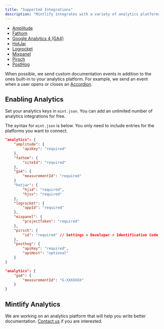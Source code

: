 ```yaml
---
title: "Supported Integrations"
description: "Mintlify integrates with a variety of analytics platforms."
---
```


- [Amplitude](/site-stats/set-up/amplitude)
- [Fathom](/site-stats/set-up/fathom)
- [Google Analytics 4 (GA4)](/site-stats/set-up/ga4)
- [HotJar](/site-stats/set-up/hotjar)
- [Logrocket](/site-stats/set-up/logrocket)
- [Mixpanel](/site-stats/set-up/mixpanel)
- [Pirsch](/site-stats/set-up/pirsch)
- [PostHog](/site-stats/set-up/posthog)

When possible, we send custom documentation events in addition to the ones built-in to your analytics platform. For example, we send an event when a user opens or closes an [Accordion](../components/accordion).

## Enabling Analytics

Set your analytics keys in `mint.json`. You can add an unlimited number of analytics integrations for free.

The syntax for `mint.json` is below. You only need to include entries for the platforms you want to connect.

<CodeGroup>

```json Analytics options in mint.json
"analytics": {
    "amplitude": {
        "apiKey": "required"
    },
    "fathom": {
        "siteId": "required"
    },
    "ga4": {
        "measurementId": "required"
    }
    "hotjar": {
        "hjid": "required",
        "hjsv": "required"
    },
    "logrocket": {
        "appId": "required"
    },
    "mixpanel": {
        "projectToken": "required"
    },
    "pirsch": {
        "id": "required" // Settings > Developer > Identification Code
    },
    "posthog": {
        "apiKey": "required",
        "apiHost": "optional"
    }
}
```

```json Google Analytics 4 Example
"analytics": {
    "ga4": {
        "measurementId": "G-XXXXXXX"
    }
}
```

</CodeGroup>

## Mintlify Analytics

We are working on an analytics platform that will help you write better documentation. [Contact us](mailto:hi@mintlify.com) if you are interested.
